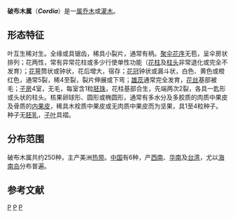 {{Automatic Taxobox
| taxon = Cordia
| authority = [[卡尔·林奈|L.]]
| image = Cordia boisseri flowers.jpg
| image_caption = [[破布子|破布子]]的花
| synonyms = ''Cerdana'' <small>[[Ruiz_y_Pavón|Ruiz & Pav.]]</small><br/>
''Cordiada'' <small>Vell.</small><br/>
''Cordiopsis'' <small>Desv.</small><br/>
''Lithocardium'' <small>Kuntze</small><br/>
''Rhabdocalyx'' <small>Lindl.</small><br/>
''Sebesten'' <small>Adans.</small><br/>
''Sebestena'' <small>Boehm.</small><ref>{{cite web |url=http://www.ars-grin.gov/cgi-bin/npgs/html/genus.pl?2921 |title=''Cordia'' L. |work=Germplasm Resources Information Network |publisher=United States Department of Agriculture |date=2007-10-05 |accessdate=2010-03-01 |archive-date=2009-05-06 |archive-url=https://web.archive.org/web/20090506223252/http://www.ars-grin.gov/cgi-bin/npgs/html/genus.pl?2921 |dead-url=no }}</ref>
<!-- |subdivision_ranks = [[Species|Species]]
|subdivision = See text -->
|type_species = ''[[Cordia_myxa|Cordia myxa]]'' 
|type_species_authority=L.<!--1753--><ref>{{cite web |url=http://www.tropicos.org/Name/40014011 |title=''Cordia'' L. |work=TROPICOS |publisher=Missouri Botanical Garden |accessdate=2009-10-20 |archive-date=2009-10-24 |archive-url=https://web.archive.org/web/20091024173811/http://www.tropicos.org/Name/40014011 |dead-url=no }}</ref>
}}

'''破布木属'''（'''''Cordia'''''）是一[[属_(生物)|属]][[乔木|乔木]]或[[灌木|灌木]]。

== 形态特征 ==
叶互生稀对生。全缘或具锯齿，稀具小裂片，通常有柄。[[聚伞花序|聚伞花序]]无苞，呈伞房状排列；花两性，常有异常花柱或多少行使单性功能（[[花柱|花柱]]及[[柱头|柱头]]非常退化或完全不发育）；[[花萼|花萼]]筒状或钟状，花后增大，宿存；[[花冠|花冠]]钟状或漏斗状，白色、黄色或橙红色，通常5裂，稀4至裂，裂片伸展或下弯；[[雄蕊|雄蕊]]通常完全发育，[[花丝|花丝]]基部被毛；[[子房|子房]]4室，无毛，每室含1粒[[胚珠|胚珠]]，花柱基部合生，先端两次2裂，各具一匙形或头状的柱头。核果卵球形、圆形或椭圆形，通常有多水分及多胶质的肉质中果皮及骨质的[[内果皮|内果皮]]，稀具木栓质中果皮或无肉质中果皮而为坚果，具1至4粒种子。种子无[[胚乳|胚乳]]，[[子叶|子叶]]具褶。

== 分布范围 ==
破布木属共约250种，主产美洲[[热带|热带]]。[[中国|中国]]有6种，产[[西南|西南]]、[[华南|华南]]及[[台湾|台湾]]，尤以[[海南岛|海南岛]]分布普遍。

== 参考文献 ==
{{reflist}}
{{Taxonbar}}
[[Category:果菜類|P]]
[[Category:紫草科|P]]
[[Category:卡尔·林奈命名的生物分类|P]]
